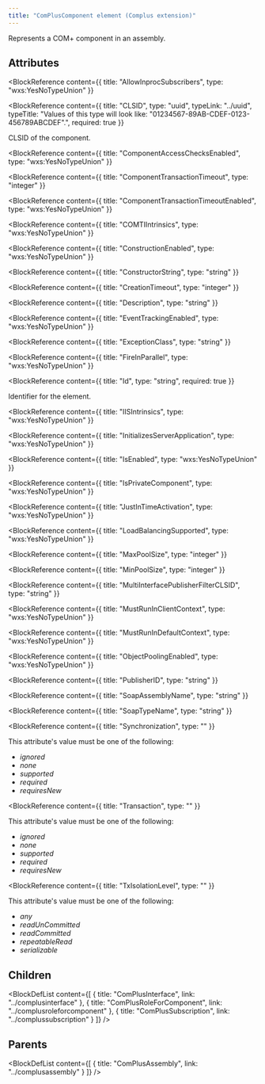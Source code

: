 ```yaml
---
title: "ComPlusComponent element (Complus extension)"
---
```



Represents a COM+ component in an assembly.


## Attributes

<BlockWrapper>

  <BlockReference
    content={{
      title: "AllowInprocSubscribers",
      type: "wxs:YesNoTypeUnion"
    }}
  >
  
  </BlockReference>

  <BlockReference
    content={{
      title: "CLSID",
      type: "uuid",
      typeLink: "../uuid",
      typeTitle: "Values of this type will look like: \"01234567-89AB-CDEF-0123-456789ABCDEF\".",
      required: true
    }}
  >
  CLSID of the component.
  </BlockReference>

  <BlockReference
    content={{
      title: "ComponentAccessChecksEnabled",
      type: "wxs:YesNoTypeUnion"
    }}
  >
  
  </BlockReference>

  <BlockReference
    content={{
      title: "ComponentTransactionTimeout",
      type: "integer"
    }}
  >
  
  </BlockReference>

  <BlockReference
    content={{
      title: "ComponentTransactionTimeoutEnabled",
      type: "wxs:YesNoTypeUnion"
    }}
  >
  
  </BlockReference>

  <BlockReference
    content={{
      title: "COMTIIntrinsics",
      type: "wxs:YesNoTypeUnion"
    }}
  >
  
  </BlockReference>

  <BlockReference
    content={{
      title: "ConstructionEnabled",
      type: "wxs:YesNoTypeUnion"
    }}
  >
  
  </BlockReference>

  <BlockReference
    content={{
      title: "ConstructorString",
      type: "string"
    }}
  >
  
  </BlockReference>

  <BlockReference
    content={{
      title: "CreationTimeout",
      type: "integer"
    }}
  >
  
  </BlockReference>

  <BlockReference
    content={{
      title: "Description",
      type: "string"
    }}
  >
  
  </BlockReference>

  <BlockReference
    content={{
      title: "EventTrackingEnabled",
      type: "wxs:YesNoTypeUnion"
    }}
  >
  
  </BlockReference>

  <BlockReference
    content={{
      title: "ExceptionClass",
      type: "string"
    }}
  >
  
  </BlockReference>

  <BlockReference
    content={{
      title: "FireInParallel",
      type: "wxs:YesNoTypeUnion"
    }}
  >
  
  </BlockReference>

  <BlockReference
    content={{
      title: "Id",
      type: "string",
      required: true
    }}
  >
  Identifier for the element.
  </BlockReference>

  <BlockReference
    content={{
      title: "IISIntrinsics",
      type: "wxs:YesNoTypeUnion"
    }}
  >
  
  </BlockReference>

  <BlockReference
    content={{
      title: "InitializesServerApplication",
      type: "wxs:YesNoTypeUnion"
    }}
  >
  
  </BlockReference>

  <BlockReference
    content={{
      title: "IsEnabled",
      type: "wxs:YesNoTypeUnion"
    }}
  >
  
  </BlockReference>

  <BlockReference
    content={{
      title: "IsPrivateComponent",
      type: "wxs:YesNoTypeUnion"
    }}
  >
  
  </BlockReference>

  <BlockReference
    content={{
      title: "JustInTimeActivation",
      type: "wxs:YesNoTypeUnion"
    }}
  >
  
  </BlockReference>

  <BlockReference
    content={{
      title: "LoadBalancingSupported",
      type: "wxs:YesNoTypeUnion"
    }}
  >
  
  </BlockReference>

  <BlockReference
    content={{
      title: "MaxPoolSize",
      type: "integer"
    }}
  >
  
  </BlockReference>

  <BlockReference
    content={{
      title: "MinPoolSize",
      type: "integer"
    }}
  >
  
  </BlockReference>

  <BlockReference
    content={{
      title: "MultiInterfacePublisherFilterCLSID",
      type: "string"
    }}
  >
  
  </BlockReference>

  <BlockReference
    content={{
      title: "MustRunInClientContext",
      type: "wxs:YesNoTypeUnion"
    }}
  >
  
  </BlockReference>

  <BlockReference
    content={{
      title: "MustRunInDefaultContext",
      type: "wxs:YesNoTypeUnion"
    }}
  >
  
  </BlockReference>

  <BlockReference
    content={{
      title: "ObjectPoolingEnabled",
      type: "wxs:YesNoTypeUnion"
    }}
  >
  
  </BlockReference>

  <BlockReference
    content={{
      title: "PublisherID",
      type: "string"
    }}
  >
  
  </BlockReference>

  <BlockReference
    content={{
      title: "SoapAssemblyName",
      type: "string"
    }}
  >
  
  </BlockReference>

  <BlockReference
    content={{
      title: "SoapTypeName",
      type: "string"
    }}
  >
  
  </BlockReference>

  <BlockReference
    content={{
      title: "Synchronization",
      type: ""
    }}
  >
   This attribute's value must be one of the following:
  - *ignored*
  - *none*
  - *supported*
  - *required*
  - *requiresNew*
  </BlockReference>

  <BlockReference
    content={{
      title: "Transaction",
      type: ""
    }}
  >
   This attribute's value must be one of the following:
  - *ignored*
  - *none*
  - *supported*
  - *required*
  - *requiresNew*
  </BlockReference>

  <BlockReference
    content={{
      title: "TxIsolationLevel",
      type: ""
    }}
  >
   This attribute's value must be one of the following:
  - *any*
  - *readUnCommitted*
  - *readCommitted*
  - *repeatableRead*
  - *serializable*
  </BlockReference>

</BlockWrapper>

## Children

<BlockDefList content={[
    {
      title: "ComPlusInterface",
      link: "../complusinterface"
    },
    {
      title: "ComPlusRoleForComponent",
      link: "../complusroleforcomponent"
    },
    {
      title: "ComPlusSubscription",
      link: "../complussubscription"
    }
  ]}
/>

## Parents

<BlockDefList content={[
    {
      title: "ComPlusAssembly",
      link: "../complusassembly"
    }
  ]}
/>